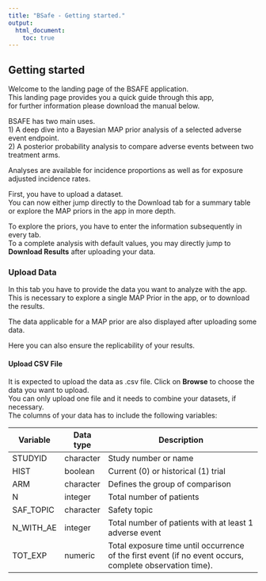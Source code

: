 ```yaml
---
title: "BSafe - Getting started."
output:
  html_document:
    toc: true
---
```



## **Getting started**

Welcome to the landing page of the BSAFE application.  
This landing page provides you a quick guide through this app,  
for further information please download the manual below.  

BSAFE has two main uses.  
1) A deep dive into a Bayesian MAP prior analysis of a selected adverse event endpoint.  
2) A posterior probability analysis to compare adverse events between two treatment arms.  

Analyses are available for incidence proportions as well as for exposure adjusted incidence rates.  

First, you have to upload a dataset.  
You can now either jump directly to the Download tab for a summary table or explore the MAP priors in the app in more depth.  

To explore the priors, you have to enter the information subsequently in every tab.  
To a complete analysis with default values, you may directly jump to **Download Results** after uploading your data.  

### **Upload Data**

In this tab you have to provide the data you want to analyze with the app.  
This is necessary to explore a single MAP Prior in the app,
or to download the results.

The data applicable for a MAP prior are also displayed after uploading some data.

Here you can also ensure the replicability of your results.

#### Upload CSV File

It is expected to upload the data as .csv file.
Click on **Browse** to choose the data you want to upload.  
You can only upload one file and it needs to combine your datasets, if necessary.  
The columns of your data has to include the following variables:


Variable       | Data type       | Description                                                                                              |                
-------------- | --------------- | ---------------------------------------------------------------------------------------------------------|
STUDYID        | character       | Study number or name                                                                                     |
HIST           | boolean         | Current (0) or historical (1) trial                                                                      |
ARM            | character       | Defines the group of comparison                                                                          |            
N              | integer         | Total number of patients                                                                                 |
SAF_TOPIC      | character       | Safety topic                                                                                             |
N_WITH_AE      | integer         | Total number of patients with at least 1 adverse event                                                   |
TOT_EXP        | numeric         | Total exposure time until occurrence of the first event (if no event occurs, complete observation time). |


<!-- For further use of the app some historical data have to be included.   -->
<!-- For the posterior analysis, only current data is mandatory.   -->

<!-- TOT_EXP is also only needed for the exposure adjusted incidence rate analysis.   -->

<!-- ### Select patients with the respective treatment -->

<!-- This selection is only needed to explore the MAP Prior.   -->
<!-- Here the data will be filtered to the according grouping variable "ARM".   -->
<!-- The analysis of the complete data set is not altered by this choice.   -->

<!-- ### Select safety analysis -->

<!-- Here you re given the choices between *Incidence Proportion* and *Exposure-adjusted AE rate*.   -->
<!-- Depending on your choice the user interface for the following tabs is different.   -->
<!-- The analysis of the complete data set is not altered by this choice.   -->

<!-- ### Select safety topic  -->

<!-- According to the available safety topic for the chosen treatment and analysis the applicable safety topics are displayed here.   -->

<!-- ### Used Seed -->

<!-- Generates automatically a different seed when you start a new session -->

<!-- ## **MAP Prior** -->




<!-- ## **Robust MAP Prior** -->


<!-- ## **New Trial Analysis** -->


<!-- ## **Decision Making** -->


<!-- ## **Download Results** -->


<!-- ## **More** -->

